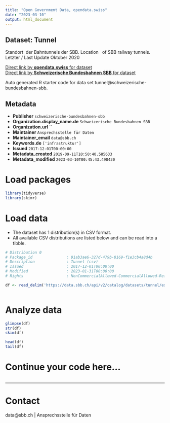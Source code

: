 ```yaml
---
title: "Open Government Data, opendata.swiss"
date: "2023-03-10"
output: html_document
---
```


## Dataset: Tunnel

Standort  der Bahntunnels der SBB. Location   of SBB railway tunnels. Letzter / Last Update Oktober 2020

[Direct link by **opendata.swiss** for dataset](https://opendata.swiss/de/dataset/tunnel1)<br>
[Direct link by **Schweizerische Bundesbahnen SBB** for dataset](https://data.sbb.ch/explore/dataset/tunnel/)

Auto generated R starter code for data set tunnel@schweizerische-bundesbahnen-sbb.

## Metadata

- **Publisher** `schweizerische-bundesbahnen-sbb`
- **Organization.display_name.de** `Schweizerische Bundesbahnen SBB`
- **Organization.url** ``
- **Maintainer** `Ansprechsstelle für Daten`
- **Maintainer_email** `data@sbb.ch`
- **Keywords.de** `['infrastruktur']`
- **Issued** `2017-12-01T00:00:00`
- **Metadata_created** `2019-09-11T10:50:40.585633`
- **Metadata_modified** `2023-03-10T00:45:43.498430`


# Load packages

```r

library(tidyverse)
library(skimr)

```

# Load data

-   The dataset has 1 distribution(s) in CSV format.
-   All available CSV distributions are listed below and can be read into a tibble.

```r

# Distribution 0
# Package_id               : 91ab3ae6-327d-479b-8169-f1e3cb4a8d4b
# Description              : Tunnel (csv)
# Issued                   : 2017-12-01T00:00:00
# Modified                 : 2023-01-31T00:00:00
# Rights                   : NonCommercialAllowed-CommercialAllowed-ReferenceRequired

df <- read_delim('https://data.sbb.ch/api/v2/catalog/datasets/tunnel/exports/csv')



```

# Analyze data

```r

glimpse(df)
str(df)
skim(df)

head(df)
tail(df)

```

# Continue your code here...

```r

```

------------------------------------------------------------------------

# Contact

data@sbb.ch | Ansprechsstelle für Daten
